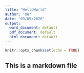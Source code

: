 ```yaml
---
title: "HelloWorld"
author: "me"
date: "09/09/2020"
output:
  word_document: default
  pdf_document: default
  html_document: default
---
```


```r
knitr::opts_chunk$set(echo = TRUE)
```



## This is a markdown file

